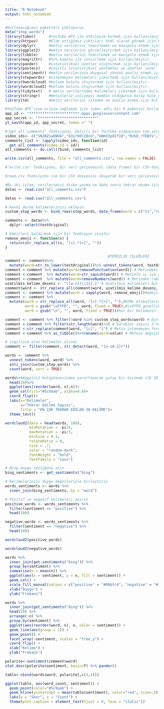 ```yaml
---
title: "R Notebook"
output: html_notebook
---
```

```r
#Kullanacağımız paketleri yüklüyoruz
data("stop_words")
library(tuber)      #YouTube API ile etkileşim kurmak için kullanılmıştır.
library(httpuv)     #Elde ettiğimiz çıktıları html olarak görmek için kullanılmıştır.
library(dplyr)      #metin verilerini temizlemek ve manipüle etmek için kullanılmıştır.
library(ggplot2)    #metin verilerini görselleştirmek için kullanılmıştır.
library(tibble)     #metin verilerini temizlemek ve manipüle etmek için kullanılmıştır.
library(magrittr)   #%>% komutu ile zincirleme için kullanılmıştır.
library(pander)     #istatistiksel özetler oluşturmak için kullanılmıştır.
library(pastecs)    #çeşitli istatistiksel yöntemler ve özetler sunar
library(sentimentr) #metin verilerinin duygusal yönünü analiz etmek için kullanılmıştır.
library(stopwords)  #istenmeyen kelimeleri çıkartmak için kullanılmıştır.
library(hwordcloud) #kelime bulutu oluşturmak için kullanılmıştır.
library(wordcloud2) #kelime bulutu oluşturmak için kullanılmıştır.
library(tidytext)   # metin verilerinden kelimeleri çıkarmak için kullanılmıştır.
library(stringr)    #metinlerle çalışmayı mümkün olduğunca kolay hale getirmek için kullanılmıştır.
library(tm)         #metin verilerini işlemek ve analiz etmek için kullanılmıştır.
```
```r
#YouTube API’sine erişim sağlamak için tuber adlı bir R paketini kullanıyoruz "yt_oauth" fonksiyonu, YouTube API’sine erişim yetkisi sağlar.
app_id <- "***********************.apps.googleusercontent.com"
app_secret <- "***************************"
yt_oauth(app_id, app_secret, token =" ")
```
```r
#"get_all_comments" fonksiyonu, belirli bir YouTube videosunun tüm yorumlarını çekmek için kullanıldı.
video_ids<- c("SN2BZswEWUA","63yr9dlI0cU","kWmX3pd1f10","RzkD_rTEBYs","s0dMTAQM4cw","Sqa8Zo2XWc4","UwsrzCVZAb8")
comments_list <- lapply(video_ids, function(id) 
  get_all_comments(video_id = id))
all_comments <- do.call(rbind, comments_list)
```

```r
write.csv(all_comments, file = "all_comments.csv", row.names = FALSE)
```


```r
#"write.csv" fonksiyonu, bir veri çerçevesini (data frame) bir CSV dosyasına yazmak için kullanılır. Bu durumda, comments adlı veri çerçevemizi “youtubecomments.csv” adlı bir dosyaya yazıyoruz.

#read.csv fonksiyonu ise bir CSV dosyasını okuyarak bir veri çerçevesine dönüştürür. Bu durumda, “youtubecomments.csv” adlı dosyayı okuyor ve içeriğini datas adlı bir veri çerçevesine atıyoruz.

#Bu iki işlem, verilerimizi diske yazma ve daha sonra tekrar okuma işlemlerini gerçekleştirir. Bu, genellikle verilerimizi saklamak ve daha sonra tekrar kullanmak için yapılır.
datas <- read.csv("all_comments.csv")

```

```r
datas <- read.csv("all_comments.csv")
```
```r
# Kendi durma kelimelerinizi ekleyin
custom_stop_words <- bind_rows(stop_words, data_frame(word = c("ts","rdj","tony","stark","video","overly", "lot", "day", "dyson", "sun", "lol","pan","bs","just","can","us","isnt", "",  "v🅰️nitus", "a","overly","don’t","dont","iron","robert","youtube","it’s", "stuff","yeah","youre","didnt","doesnt","fuck","shit","bullshit","ultron","fucking"  )))
```

```r
comments <- datas%>%
  dplyr::select(textOriginal)
```
```r
# Emojileri kaldırmak için bir fonksiyon oluştur
remove_emoji <- function(x) {
  return(str_replace_all(x, "[<].*[>]", ""))
}
```
```r
                                               #TEMIZLIK ISLEMLERI
comment <- comments%>%
  mutate(word=str_to_lower(textOriginal))%>% unnest_tokens(word, textOriginal) # Metindeki harflerin tamami kucuk harfe donusturulmustur.
comment <-comment %>% mutate(word=removePunctuation(word)) # Metindeki noktalama işaretleri kaldırılmıştır.
comment <-comment  %>% mutate(word=str_squish(word)) # Metinle iç içe geçmiş (örnek:yusuf123) rakam ve sayılar metinden ayıklanmıştır.
comment <-comment  %>% mutate(word=removeNumbers(word)) # Metinden rakam ve sayılar çıkarılmıştır.
uzatilmis_kelime_deseni <- "([a-z])\\1{2,}" # Uzatılmış kelimeleri bul
comment$word <- str_replace_all(comment$word, uzatilmis_kelime_deseni, "\\1")# Uzatılmış kelimeleri kaldır
comment <- comment %>% mutate(word = sapply(word, remove_emoji))#emoji temizle
comment <- comment %>%
  mutate(word = str_replace_all(word, "[<].*[>]", ""),#HTML etiketlerini kaldırmak için kullanılır.
         word = gsub("\uFFFD", "", word, fixed = TRUE),#\uFFFD genellikle bilinmeyen veya tanımlanamayan karakterleri temsil eder.
         word = gsub("\n", "", word, fixed = TRUE))#her bir kelimenin içindeki yeni satır karakterlerini (\n) siler.

comment <- comment %>% filter(!word %in% custom_stop_words$word) # Durma kelimelerini kaldır
comment <-comment %>% filter(str_length(word)>3) # Karakter sayısı 3'ten büyük kelimeler filtrelenmiştir. 
comment <-str_replace(comment$word, "[ı]", "i") # Metin istenmeyen formatta kelimeler varsa ve bu kelimeleri çıkarmanız analize zarar verecekse yerine kelimeler atayabilirsiniz.
comment <-comment %>% as_tibble()%>%rename(word=value) # Metnin değişiklikler sonra tibble tablo düzenine dönüştürülmüştür.
```
```r
# ingilizce olan kelimeler alındı.
comment <- filter(comment, str_detect(word, "[a-zA-Z]+"))
```

```r
words <- comment %>%
  unnest_tokens(word, word) %>%
  anti_join(custom_stop_words) %>%
  count(word, sort = TRUE)
```
```r
words%>%#ggplot2 kütüphanesinden yararlanarak yatay bir biçimde ilk 20 verimizi görselleştirdik
  head(20)%>%
  ggplot(aes(reorder(word, n),n))+
  geom_col(fill="#5c9aab", alpha=0.6)+
  coord_flip()+
  labs(x="Kelimeler",
       y="Tekrar Edilme Sayısı",
       title = "EN ÇOK TEKRAR EDİLEN 20 KELİME")+
  theme_test()
```
```r

wordcloud2(data = head(words, 100), 
           minRotation = -pi/6, 
           maxRotation = -pi/3, 
           minSize = 0.1, 
           rotateRatio = 0, 
           size = .7, 
           color = "random-dark", 
           fontWeight = "bold", 
           fontFamily = "sans")
```
```r
# Bing duygu sözlüğünü alın
bing_sentiments <- get_sentiments("bing")

# Kelimelerinizi duygu değerleriyle birleştirin
words_sentiments <- words %>%
  inner_join(bing_sentiments, by = "word")

# Pozitif ve negatif kelimeleri ayırın
positive_words <- words_sentiments %>%
  filter(sentiment == "positive") %>%
  head(100)

negative_words <- words_sentiments %>%
  filter(sentiment == "negative") %>%
  head(100)
```

```r
wordcloud2(positive_words)
```

```r
wordcloud2(negative_words)
```


```r
words %>%
  inner_join(get_sentiments("bing")) %>%
  group_by(sentiment) %>%
  summarise(n = mean(n)) %>%
  ggplot(aes(x = sentiment, y = n, fill = sentiment)) +
  geom_col() +
  scale_fill_manual(values = c("positive" = "#00bfc4", "negative" = "#f8766d"))+
  xlab("Duygu") +
  ylab("Frekans")
```


```r
words %>%
  inner_join(get_sentiments("bing")) %>%
  head(20) %>%
  arrange(-n) %>%
  group_by(sentiment) %>%
  ggplot(aes(reorder(word, n), n, color = sentiment)) +
  geom_line(aes(group = 1)) +
  geom_point() +
  facet_wrap(~sentiment, scales = "free_y") +
  coord_flip() +
  xlab("Kelime") +
  ylab("Frekans")

```
```r
polarite<-sentiment(comment$word)
stat.desc(polarite$sentiment, basic=T) %>% pander()
```
```r
tablo<-cbind(words$word, polarite[,c(3,4)])
```

```r


ggplot(tablo, aes(word_count, sentiment)) +
  geom_point(color="#5c9aab") +
  geom_hline(yintercept = mean(tablo$sentiment), color="red", size=.5) +
  labs(y = "Skor", x = "Count") +
  theme(plot.caption = element_text(hjust = 0, face = "italic"))
```


